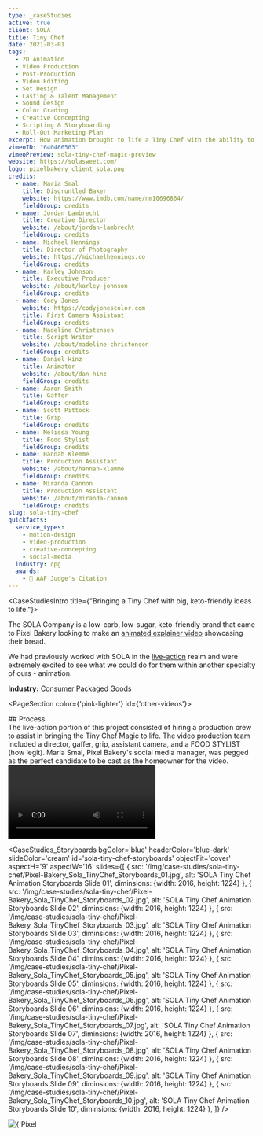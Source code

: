 ```yaml
---
type: _caseStudies
active: true
client: SOLA
title: Tiny Chef
date: 2021-03-01
tags:
  - 2D Animation
  - Video Production
  - Post-Production
  - Video Editing
  - Set Design
  - Casting & Talent Management
  - Sound Design
  - Color Grading
  - Creative Concepting
  - Scripting & Storyboarding
  - Roll-Out Marketing Plan
excerpt: How animation brought to life a Tiny Chef with the ability to create keto-friendly, carb-conscious deliciousness that is SOLA bread.
vimeoID: "640466563"
vimeoPreview: sola-tiny-chef-magic-preview
website: https://solasweet.com/
logo: pixelbakery_client_sola.png
credits:
  - name: Maria Smal
    title: Disgruntled Baker
    website: https://www.imdb.com/name/nm10696864/
    fieldGroup: credits
  - name: Jordan Lambrecht
    title: Creative Director
    website: /about/jordan-lambrecht
    fieldGroup: credits
  - name: Michael Hennings
    title: Director of Photography
    website: https://michaelhennings.co
    fieldGroup: credits
  - name: Karley Johnson
    title: Executive Producer
    website: /about/karley-johnson
    fieldGroup: credits
  - name: Cody Jones
    website: https://codyjonescolor.com
    title: First Camera Assistant
    fieldGroup: credits
  - name: Madeline Christensen
    title: Script Writer
    website: /about/madeline-christensen
    fieldGroup: credits
  - name: Daniel Hinz
    title: Animator
    website: /about/dan-hinz
    fieldGroup: credits
  - name: Aaron Smith
    title: Gaffer
    fieldGroup: credits
  - name: Scott Pittock
    title: Grip
    fieldGroup: credits
  - name: Melissa Young
    title: Food Stylist
    fieldGroup: credits
  - name: Hannah Klemme
    title: Production Assistant
    website: /about/hannah-klemme
    fieldGroup: credits
  - name: Miranda Cannon
    title: Production Assistant
    website: /about/miranda-cannon
    fieldGroup: credits
slug: sola-tiny-chef
quickfacts:
  service_types:
    - motion-design
    - video-production
    - creative-concepting
    - social-media
  industry: cpg
  awards:
    - 🏅 AAF Judge's Citation
---
```


<CaseStudiesIntro title={"Bringing a Tiny Chef with big, keto-friendly ideas to life."}>

The SOLA Company is a low-carb, low-sugar, keto-friendly brand that came to Pixel Bakery looking to make an [animated explainer video](/services/animated-explainer-videos) showcasing their bread.

We had previously worked with SOLA in the [live-action](/services/video-production) realm and were extremely excited to see what we could do for them within another specialty of ours - animation.

**Industry:** [Consumer Packaged Goods](/industries/cpg-video-production)

</CaseStudiesIntro>

<PageSection color={'pink-lighter'} id={'other-videos'}>
  <InnerWrapper>
   <div className='mb-4 pb-4 grid grid-cols-1 lg:grid-cols-5'>
      <div className='col-span-1 lg:col-span-2'>
        ## Process
      </div>
      <div className='col-span-1 lg:col-span-3'>
        The live-action portion of this project consisted of hiring a production crew to assist in bringing the Tiny Chef Magic to life. The video production team included a director, gaffer, grip, assistant camera, and a FOOD STYLIST (how legit). Maria Smal, Pixel Bakery's social media manager, was pegged as the perfect candidate to be cast as the homeowner for the video.
        </div>
    </div>
 <div className='my-4'><Video url={'https://player.vimeo.com/progressive_redirect/playback/659034304/rendition/1080p/file.mp4?loc=external&signature=86fd8dd20f79d64476a49d35c14e786fb053c9bf014f2349994fc9d49db4c952'} playsInline={true} controls={false} autoPlay={true} loop={true}/></div>
 
  </InnerWrapper>
</PageSection>


<CaseStudies_Storyboards
bgColor='blue'
headerColor='blue-dark'
slideColor='cream'
id='sola-tiny-chef-storyboards'
objectFit='cover'
aspectH='9'
aspectW='16'
slides={[
    {
      src: '/img/case-studies/sola-tiny-chef/Pixel-Bakery_Sola_TinyChef_Storyboards_01.jpg',
      alt: 'SOLA Tiny Chef Animation Storyboards Slide 01',
      diminsions: {width: 2016, height: 1224}
    },
     {
      src: '/img/case-studies/sola-tiny-chef/Pixel-Bakery_Sola_TinyChef_Storyboards_02.jpg',
      alt: 'SOLA Tiny Chef Animation Storyboards Slide 02',
      diminsions: {width: 2016, height: 1224}
    },
     {
      src: '/img/case-studies/sola-tiny-chef/Pixel-Bakery_Sola_TinyChef_Storyboards_03.jpg',
      alt: 'SOLA Tiny Chef Animation Storyboards Slide 03',
      diminsions: {width: 2016, height: 1224}
    },
     {
      src: '/img/case-studies/sola-tiny-chef/Pixel-Bakery_Sola_TinyChef_Storyboards_04.jpg',
      alt: 'SOLA Tiny Chef Animation Storyboards Slide 04',
      diminsions: {width: 2016, height: 1224}
    },
     {
      src: '/img/case-studies/sola-tiny-chef/Pixel-Bakery_Sola_TinyChef_Storyboards_05.jpg',
      alt: 'SOLA Tiny Chef Animation Storyboards Slide 05',
      diminsions: {width: 2016, height: 1224}
    },
     {
      src: '/img/case-studies/sola-tiny-chef/Pixel-Bakery_Sola_TinyChef_Storyboards_06.jpg',
      alt: 'SOLA Tiny Chef Animation Storyboards Slide 06',
      diminsions: {width: 2016, height: 1224}
    },
     {
      src: '/img/case-studies/sola-tiny-chef/Pixel-Bakery_Sola_TinyChef_Storyboards_07.jpg',
      alt: 'SOLA Tiny Chef Animation Storyboards Slide 07',
      diminsions: {width: 2016, height: 1224}
    },
     {
      src: '/img/case-studies/sola-tiny-chef/Pixel-Bakery_Sola_TinyChef_Storyboards_08.jpg',
      alt: 'SOLA Tiny Chef Animation Storyboards Slide 08',
      diminsions: {width: 2016, height: 1224}
    },
     {
      src: '/img/case-studies/sola-tiny-chef/Pixel-Bakery_Sola_TinyChef_Storyboards_09.jpg',
      alt: 'SOLA Tiny Chef Animation Storyboards Slide 09',
      diminsions: {width: 2016, height: 1224}
    },
     {
      src: '/img/case-studies/sola-tiny-chef/Pixel-Bakery_Sola_TinyChef_Storyboards_10.jpg',
      alt: 'SOLA Tiny Chef Animation Storyboards Slide 10',
      diminsions: {width: 2016, height: 1224}
    },
  ]}
/> 

<PageSection>
 <InnerWrapper> <Image width={1920} height={1440} src={'https://cdn.pixelbakery.com/img/case-studies/sola-tiny-chef/pixel-bakery_SOLA_TinyChef_BTS_01.jpg'} alt={'Pixel Bakery video production team on the set for Sola Tiny chef'}/> </InnerWrapper>
  </PageSection>


